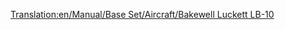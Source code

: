 [[Translation:en/Manual/Base Set/Aircraft/Bakewell Luckett LB-10]]

{{es/Aeronaves|Nombre=Bakewell Luckett LB-10
|Imagen=[[File:en/McDonnelDouglasDC-10.png|Bakewell Luckett LB-10]]
|Precio=77.928 € (38.964 £)
|Velocidad=947 km/h (592 mph)
|Coste-anual=10.800 € (5,400 £)
|Diseño=1971
|Duración=20
|Capacidad=220 pasajeros y 40 sacos de correo
|
|Descripción=Avión con mayor capacidad, y un poco más barato que otros aviones.
|Vida-real=McDonnell Douglas DC-10
}}